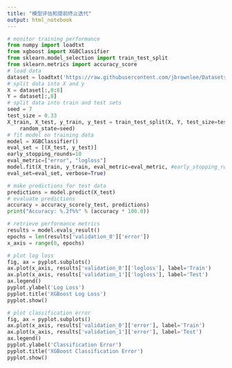 ```yaml
---
title: "模型评估和提前终止迭代"
output: html_notebook
---
```


```python
# monitor training performance
from numpy import loadtxt  
from xgboost import XGBClassifier  
from sklearn.model_selection import train_test_split  
from sklearn.metrics import accuracy_score  
# load data  
dataset = loadtxt('https://raw.githubusercontent.com/jbrownlee/Datasets/master/pima-indians-diabetes.data.csv', delimiter=",")  
# split data into X and y  
X = dataset[:,0:8]  
Y = dataset[:,8]  
# split data into train and test sets  
seed = 7  
test_size = 0.33  
X_train, X_test, y_train, y_test = train_test_split(X, Y, test_size=test_size,
    random_state=seed) 
# fit model on training data  
model = XGBClassifier()  
eval_set = [(X_test, y_test)]  
early_stopping_rounds=10
eval_metric=["error", "logloss"]
model.fit(X_train, y_train, eval_metric=eval_metric, #early_stopping_rounds=early_stopping_rounds, 
eval_set=eval_set, verbose=True)  
```

```python
# make predictions for test data  
predictions = model.predict(X_test)  
# evaluate predictions  
accuracy = accuracy_score(y_test, predictions)  
print("Accuracy: %.2f%%" % (accuracy * 100.0))
```

```python
# retrieve performance metrics
results = model.evals_result()
epochs = len(results['validation_0']['error']) 
x_axis = range(0, epochs)  
```

```python
# plot log loss  
fig, ax = pyplot.subplots()
ax.plot(x_axis, results['validation_0']['logloss'], label='Train')
ax.plot(x_axis, results['validation_1']['logloss'], label='Test')
ax.legend()  
pyplot.ylabel('Log Loss')
pyplot.title('XGBoost Log Loss')  
pyplot.show() 
```

```python
# plot classification error  
fig, ax = pyplot.subplots()  
ax.plot(x_axis, results['validation_0']['error'], label='Train') 
ax.plot(x_axis, results['validation_1']['error'], label='Test') 
ax.legend()
pyplot.ylabel('Classification Error') 
pyplot.title('XGBoost Classification Error') 
pyplot.show()
```


